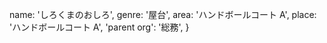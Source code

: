   name: 'しろくまのおしろ',
  genre: '屋台',
  area: 'ハンドボールコート A',
  place: 'ハンドボールコート A',
  'parent org': '総務',
}
